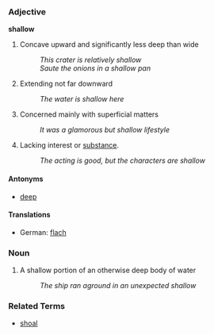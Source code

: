 === Adjective ===
'''shallow'''

# Concave upward and significantly less deep than wide
#: ''This crater is relatively shallow''
#: ''Saute the onions in a shallow pan''
# Extending not far downward
#: ''The water is shallow here''
# Concerned mainly with superficial matters
#: ''It was a glamorous but shallow lifestyle''
# Lacking interest or [[substance]].
#:''The acting is good, but the characters are shallow''

==== Antonyms ====
*[[deep]]

====Translations====
*German: [[flach]]

=== Noun ===

# A shallow portion of an otherwise deep body of water
#: ''The ship ran aground in an unexpected shallow''

=== Related Terms ===

*[[shoal]]